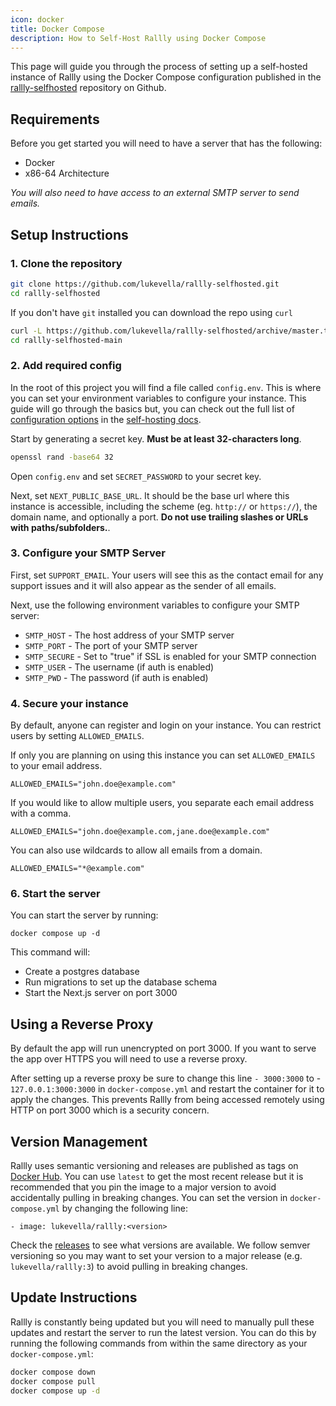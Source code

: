 ```yaml
---
icon: docker
title: Docker Compose
description: How to Self-Host Rallly using Docker Compose
---
```


This page will guide you through the process of setting up a self-hosted instance of Rallly using the Docker Compose configuration published in the [rallly-selfhosted](https://github.com/lukevella/rallly-selfhosted) repository on Github.

## Requirements

Before you get started you will need to have a server that has the following:

- Docker
- x86-64 Architecture

_You will also need to have access to an external SMTP server to send emails._

## Setup Instructions

### 1. Clone the repository

```sh
git clone https://github.com/lukevella/rallly-selfhosted.git
cd rallly-selfhosted
```

If you don't have `git` installed you can download the repo using `curl`

```sh
curl -L https://github.com/lukevella/rallly-selfhosted/archive/master.tar.gz | tar -xz
cd rallly-selfhosted-main
```

### 2. Add required config

In the root of this project you will find a file called `config.env`.
This is where you can set your environment variables to configure your instance.
This guide will go through the basics but, you can check out the full list of [configuration options](/self-hosting/configuration-options) in the [self-hosting docs](https://support.rallly.co/self-hosting).

Start by generating a secret key. **Must be at least 32-characters long**.

```sh
openssl rand -base64 32
```

Open `config.env` and set `SECRET_PASSWORD` to your secret key.

Next, set `NEXT_PUBLIC_BASE_URL`. It should be the base url where this instance is accessible, including the scheme (eg. `http://` or `https://`), the domain name, and optionally a port. **Do not use trailing slashes or URLs with paths/subfolders.**.

### 3. Configure your SMTP Server

First, set `SUPPORT_EMAIL`. Your users will see this as the contact email for any support issues and it will also appear as the sender of all emails.

Next, use the following environment variables to configure your SMTP server:

- `SMTP_HOST` - The host address of your SMTP server
- `SMTP_PORT` - The port of your SMTP server
- `SMTP_SECURE` - Set to "true" if SSL is enabled for your SMTP connection
- `SMTP_USER` - The username (if auth is enabled)
- `SMTP_PWD` - The password (if auth is enabled)

### 4. Secure your instance

By default, anyone can register and login on your instance.
You can restrict users by setting `ALLOWED_EMAILS`.

If only you are planning on using this instance you can set `ALLOWED_EMAILS` to your email address.

```
ALLOWED_EMAILS="john.doe@example.com"
```

If you would like to allow multiple users, you separate each email address with a comma.

```
ALLOWED_EMAILS="john.doe@example.com,jane.doe@example.com"
```

You can also use wildcards to allow all emails from a domain.

```
ALLOWED_EMAILS="*@example.com"
```

### 6. Start the server

You can start the server by running:

```
docker compose up -d
```

This command will:

- Create a postgres database
- Run migrations to set up the database schema
- Start the Next.js server on port 3000

## Using a Reverse Proxy

By default the app will run unencrypted on port 3000. If you want to serve the app over HTTPS you will need to use a reverse proxy.

After setting up a reverse proxy be sure to change this line `- 3000:3000` to - `127.0.0.1:3000:3000` in `docker-compose.yml` and restart the container for it to apply the changes. This prevents Rallly from being accessed remotely using HTTP on port 3000 which is a security concern.

## Version Management

Rallly uses semantic versioning and releases are published as tags on [Docker Hub](https://hub.docker.com/r/lukevella/rallly).
You can use `latest` to get the most recent release but it is recommended that you pin the image to a major version to avoid accidentally pulling in breaking changes.
You can set the version in `docker-compose.yml` by changing the following line:

```
- image: lukevella/rallly:<version>
```

Check the [releases](https://github.com/lukevella/rallly/releases) to see what versions are available.
We follow semver versioning so you may want to set your version to a major release (e.g. `lukevella/rallly:3`) to avoid pulling in breaking changes.

## Update Instructions

Rallly is constantly being updated but you will need to manually pull these updates and restart the server to run the latest version. You can do this by running the following commands from within the same directory as your `docker-compose.yml`:

```sh
docker compose down
docker compose pull
docker compose up -d
```
